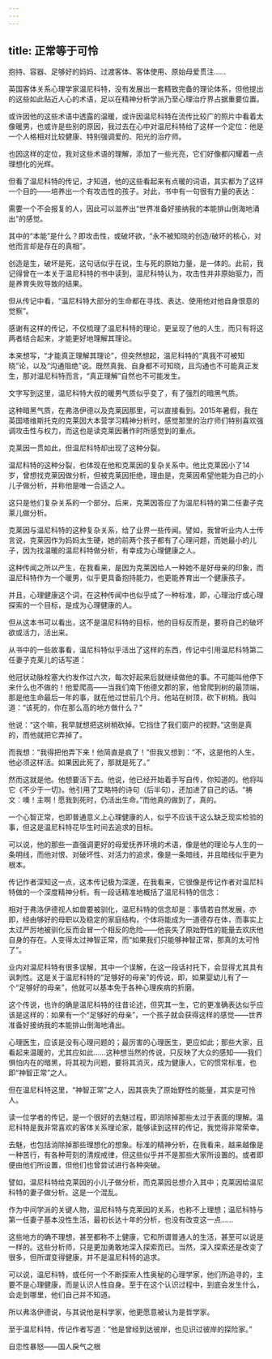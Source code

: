 ```yaml
---
---
---
```

title: 正常等于可怜
---



抱持、容器、足够好的妈妈、过渡客体、客体使用、原始母爱贯注……

英国客体关系心理学家温尼科特，没有发展出一套精致完备的理论体系，但他提出的这些如此贴近人心的术语，足以在精神分析学派乃至心理治疗界占据重要位置。

或许因他的这些术语中透露的温暖，或许因温尼科特在流传比较广的照片中看着太像暖男，也或许是些别的原因，我过去在心中对温尼科特给了这样一个定位：他是一个人格相对比较健康、特别强调爱的、阳光的治疗师。

也因这样的定位，我对这些术语的理解，添加了一些光亮，它们好像都闪耀着一点理想化的光辉。

但看了温尼科特的传记，才知道，他的这些看起来有点暖的词语，其实都为了这样一个目的——培养出一个有攻击性的孩子。对此，书中有一句很有力量的表达：

需要一个不会报复的人，因此可以滋养出“世界准备好接纳我的本能排山倒海地涌出”的感觉。

其中的“本能”是什么？即攻击性，或破坏欲，“永不被知晓的创造/破坏的核心，对他而言却是存在的真相”。

创造是生，破坏是死，这句话似乎在说，生与死的原始力量，是一体的。此前，我记得曾在一本关于温尼科特的书中读到，温尼科特认为，攻击性并非原始驱力，而是养育失败导致的结果。

但从传记中看，“温尼科特大部分的生命都在寻找、表达、使用他对他自身恨意的觉察”。

感谢有这样的传记，不仅梳理了温尼科特的理论，更呈现了他的人生，而只有将这两者结合起来，才能更好地理解其理论。

本来想写，“才能真正理解其理论”，但突然想起，温尼科特的“真我不可被知晓”论，以及“沟通阻绝”说。既然真我、自身都不可知晓，且沟通也不可能真正发生，那对温尼科特而言，“真正理解”自然也不可能发生。

文字写到这里，温尼科特大叔的暖男气质似乎变了，有了强烈的暗黑气质。

这种暗黑气质，在弗洛伊德以及克莱因那里，可以直接看到。2015年暑假，我在英国塔维斯托克的克莱因大本营学习精神分析时，感觉那里的治疗师们特别喜欢强调攻击性与权力，而这也是读克莱因著作时所感觉到的重点。

克莱因一贯如此，但温尼科特却出现了这种分裂。

温尼科特的这种分裂，也体现在他和克莱因的复杂关系中。他比克莱因小了14岁，曾想找克莱因做分析，但被克莱因拒绝，理由是，克莱因希望他能为自己的小儿子做分析，并称他是唯一合适之人。

这只是他们复杂关系的一个部分。后来，克莱因答应了为温尼科特的第二任妻子克莱儿做分析。

克莱因与温尼科特的这种复杂关系，给了业界一些传闻。譬如，我曾听业内人士传言说，克莱因作为妈妈太生硬，她的前两个孩子都有了心理问题，而她最小的儿子，因为找温暖的温尼科特做分析，有幸成为心理健康之人。

这种传闻之所以产生，在我看来，是因为克莱因给人一种她不是好母亲的印象，而温尼科特作为一个暖男，似乎更具备抱持能力，也更能养育出一个健康孩子。

并且，心理健康这个词，在这种传闻中也似乎成了一种标准，即，心理治疗或心理探索的一个目标，是成为心理健康的人。

但从这本书可以看出，这不是温尼科特的目标，他的目标反而是，要将自己的破坏欲或活力，活出来。

从书中的一些故事看，温尼科特似乎活出了这样的东西，传记中引用温尼科特第二任妻子克莱儿的话写道：

他冠状动脉栓塞大约发作过六次，每次好起来后就继续做他的事。不可能叫他停下来什么也不做的！他爱爬高——当我们南下他德文郡的家，他曾爬到树的最顶端，那是他生命最后一年的事，就在他过世前几个月。他站在树顶，砍下树梢。我叫道：“该死的，你在那么高的地方做什么？”

他说：“这个嘛，我早就想把这树梢砍掉。它挡住了我们窗户的视野。”这倒是真的，而他就把它弄掉了。

而我想：“我得把他弄下来！他简直是疯了！”但我又想到：“不，这是他的人生，他必须这样活。如果因此死了，那就是死了。”

然而这就是他。他想要活下去。他说，他已经开始着手写自传，你知道的。他将叫它《不少于一切》。他引用了艾略特的诗句（后半句），还加进了自己的话。“祷文：噢！主啊！愿我到死时，仍活出生命。”而他真的做到了，真的。

一个心智正常，也即普通意义上心理健康的人，似乎不应该干这么缺乏现实检验的事，但这是温尼科特花毕生时间去追求的目标。

可以说，他的那些一直强调更好的母爱抚养环境的术语，像是他的理论与人生的一条明线，而他对恨、对破坏性、对活力的追求，像是一条暗线，并且暗线似乎更为根本。

传记作者深知这一点，这本传记极为深邃，在我看来，它很像是传记作者对温尼科特做的一个深度精神分析。有一段话精准地概括了温尼科特的信念：

相对于弗洛伊德视人如兽要被驯化，温尼科特的信念却是：事情若自然发展，亦即，经由够好的母职以及稳定的家庭结构，个体将能成为一道德存在体，而事实上太过严厉地被驯化反而会冒一个相反的危险——他丧失了原始野性的能量去欢庆他自身的存在。人变得太过神智正常，而“如果我们只能够神智正常，那真的太可怜了”。

业内对温尼科特有很多误解，其中一个误解，在这一段话衬托下，会显得尤其具有讽刺性。这是关于温尼科特的“足够好的母亲”的传说，即，如果婴幼儿有了一个“足够好的母亲”，他就可以基本免于各种心理疾病的折磨。

这个传说，也许的确是温尼科特的往昔论述，但究其一生，它的更准确表达似乎应该是这样的：如果有一个“足够好的母亲”，一个孩子就会获得这样的感觉——世界准备好接纳我的本能排山倒海地涌出。

心理医生，应该是没有心理问题的；最厉害的心理医生，更应如此；那些大家，且看起来温暖的，尤其应如此……这种想当然的传说，只反映了大众的感知——我们惧怕内在的暗黑，将其视为问题，要将其消灭，成为健康人，它的惯常标准，也即“神智正常”之人。

但在温尼科特这里，“神智正常”之人，因其丧失了原始野性的能量，其实是可怜人。

读一位学者的传记，是一个很好的去魅过程，即消除掉那些太过于表面的理解。温尼科特是我非常喜欢的客体关系理论家，能够读到这样的传记，我觉得非常荣幸。

去魅，也包括消除掉那些理想化的想象。标准的精神分析，在我看来，越来越像是一种苦行，有各种苛刻的清规戒律，但这些似乎并不是那些大家所设置的。或者即便由他们所设置，但他们也曾尝试进行各种突破。

譬如，温尼科特给克莱因的小儿子做分析，而克莱因总想介入其中；克莱因给温尼科特的妻子做分析。这是一个混乱。

作为中间学派的关键人物，温尼科特与克莱因的关系，也称不上理想；温尼科特与第一任妻子基本没性生活，最初长达十年的分析，也没有改变这一点……

这些地方的确不理想，甚至都称不上健康，它和所谓普通人的生活，甚至可以说是一样的。这些分析师，只是更加勇敢地深入探索而已。当然，深入探索还是改变了很多，但所谓变得健康，并不是温尼科特的追求。

可以说，温尼科特，或任何一个不断探索人性奥秘的心理学家，他们所追寻的，主要不是心理健康，而是认识人性自身。至于在这个认识过程中，到底会发生什么，会走到哪里，他们自己并不知道。

所以弗洛伊德说，与其说他是科学家，他更愿意被认为是哲学家。

至于温尼科特，传记作者写道：“他是曾经到达彼岸，也见识过彼岸的探险家。”

自恋性暴怒——国人戾气之根